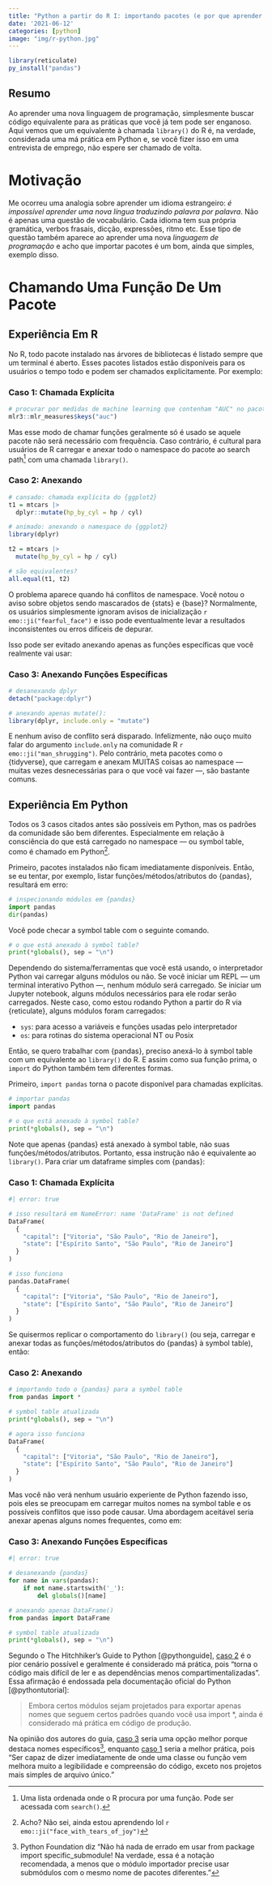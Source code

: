 ```yaml
---
title: "Python a partir do R I: importando pacotes (e por que aprender novas linguagens é difícil)"
date: '2021-06-12'
categories: [python]
image: "img/r-python.jpg"
---
```


```r
library(reticulate)
py_install("pandas")
```

::: {.callout-tip}
# Resumo

Ao aprender uma nova linguagem de programação, simplesmente buscar código equivalente para as práticas que você já tem pode ser enganoso. Aqui vemos que um equivalente à chamada `library()` do R é, na verdade, considerada uma má prática em Python e, se você fizer isso em uma entrevista de emprego, não espere ser chamado de volta.
:::

# Motivação

Me ocorreu uma analogia sobre aprender um idioma estrangeiro: *é impossível aprender uma nova língua traduzindo palavra por palavra*. Não é apenas uma questão de vocabulário. Cada idioma tem sua própria gramática, verbos frasais, dicção, expressões, ritmo etc. Esse tipo de questão também aparece ao aprender uma nova *linguagem de programação* e acho que importar pacotes é um bom, ainda que simples, exemplo disso.

# Chamando Uma Função De Um Pacote

## Experiência Em R

No R, todo pacote instalado nas árvores de bibliotecas é listado sempre que um terminal é aberto. Esses pacotes listados estão disponíveis para os usuários o tempo todo e podem ser chamados explicitamente. Por exemplo:

### Caso 1: Chamada Explícita
```r

# procurar por medidas de machine learning que contenham "AUC" no pacote {mlr3}
mlr3::mlr_measures$keys("auc")
```

Mas esse modo de chamar funções geralmente só é usado se aquele pacote não será necessário com frequência. Caso contrário, é cultural para usuários de R carregar e anexar todo o namespace do pacote ao search path^[Uma lista ordenada onde o R procura por uma função. Pode ser acessada com `search()`.] com uma chamada `library()`.

### Caso 2: Anexando
```r

# cansado: chamada explícita do {ggplot2}
t1 = mtcars |>
  dplyr::mutate(hp_by_cyl = hp / cyl)

# animado: anexando o namespace do {ggplot2}
library(dplyr)

t2 = mtcars |>
  mutate(hp_by_cyl = hp / cyl)

# são equivalentes?
all.equal(t1, t2)
```

O problema aparece quando há conflitos de namespace. Você notou o aviso sobre objetos sendo mascarados de {stats} e {base}? Normalmente, os usuários simplesmente ignoram avisos de inicialização `r emo::ji("fearful_face")` e isso pode eventualmente levar a resultados inconsistentes ou erros difíceis de depurar.

Isso pode ser evitado anexando apenas as funções específicas que você realmente vai usar:

### Caso 3: Anexando Funções Específicas

```r

# desanexando dplyr
detach("package:dplyr")

# anexando apenas mutate():
library(dplyr, include.only = "mutate")
```

E nenhum aviso de conflito será disparado. Infelizmente, não ouço muito falar do argumento `include.only` na comunidade R `r emo::ji("man_shrugging")`. Pelo contrário, meta pacotes como o {tidyverse}, que carregam e anexam MUITAS coisas ao namespace — muitas vezes desnecessárias para o que você vai fazer —, são bastante comuns.

## Experiência Em Python

Todos os 3 casos citados antes são possíveis em Python, mas os padrões da comunidade são bem diferentes. Especialmente em relação à consciência do que está carregado no namespace — ou symbol table, como é chamado em Python^[Acho? Não sei, ainda estou aprendendo lol `r emo::ji("face_with_tears_of_joy")`].

Primeiro, pacotes instalados não ficam imediatamente disponíveis. Então, se eu tentar, por exemplo, listar funções/métodos/atributos do {pandas}, resultará em erro:

```python
# inspecionando módulos em {pandas}
import pandas
dir(pandas)
```

Você pode checar a symbol table com o seguinte comando.

```python

# o que está anexado à symbol table?
print(*globals(), sep = "\n")
```

Dependendo do sistema/ferramentas que você está usando, o interpretador Python vai carregar alguns módulos ou não. Se você iniciar um REPL — um terminal interativo Python —, nenhum módulo será carregado. Se iniciar um Jupyter notebook, alguns módulos necessários para ele rodar serão carregados. Neste caso, como estou rodando Python a partir do R via {reticulate}, alguns módulos foram carregados:

- `sys`: para acesso a variáveis e funções usadas pelo interpretador
- `os`: para rotinas do sistema operacional NT ou Posix

Então, se quero trabalhar com {pandas}, preciso anexá-lo à symbol table com um equivalente ao `library()` do R. E assim como sua função prima, o `import` do Python também tem diferentes formas.

Primeiro, `import pandas` torna o pacote disponível para chamadas explícitas.

```python

# importar pandas
import pandas

# o que está anexado à symbol table?
print(*globals(), sep = "\n")
```

Note que apenas {pandas} está anexado à symbol table, não suas funções/métodos/atributos. Portanto, essa instrução não é equivalente ao `library()`. Para criar um dataframe simples com {pandas}:

### Caso 1: Chamada Explícita {#Case1py}

```python
#| error: true

# isso resultará em NameError: name 'DataFrame' is not defined
DataFrame(
  {
    "capital": ["Vitoria", "São Paulo", "Rio de Janeiro"],
    "state": ["Espírito Santo", "São Paulo", "Rio de Janeiro"]
  }
)

# isso funciona
pandas.DataFrame(
  {
    "capital": ["Vitoria", "São Paulo", "Rio de Janeiro"],
    "state": ["Espírito Santo", "São Paulo", "Rio de Janeiro"]
  }
)
```

Se quisermos replicar o comportamento do `library()` (ou seja, carregar e anexar todas as funções/métodos/atributos do {pandas} à symbol table), então:

### Caso 2: Anexando {#Case2py}

```python

# importando todo o {pandas} para a symbol table
from pandas import *

# symbol table atualizada
print(*globals(), sep = "\n")

# agora isso funciona
DataFrame(
  {
    "capital": ["Vitoria", "São Paulo", "Rio de Janeiro"],
    "state": ["Espírito Santo", "São Paulo", "Rio de Janeiro"]
  }
)
```

Mas você não verá nenhum usuário experiente de Python fazendo isso, pois eles se preocupam em carregar muitos nomes na symbol table e os possíveis conflitos que isso pode causar. Uma abordagem aceitável seria anexar apenas alguns nomes frequentes, como em:

### Caso 3: Anexando Funções Específicas {#Case3py}

```python
#| error: true

# desanexando {pandas}
for name in vars(pandas):
    if not name.startswith('_'):
        del globals()[name]

# anexando apenas DataFrame()
from pandas import DataFrame

# symbol table atualizada
print(*globals(), sep = "\n")
```

Segundo o The Hitchhiker's Guide to Python [@pythonguide], [caso 2](#case2py) é o pior cenário possível e geralmente é considerado má prática, pois "torna o código mais difícil de ler e as dependências menos compartimentalizadas". Essa afirmação é endossada pela documentação oficial do Python [@pythontutorial]:

> Embora certos módulos sejam projetados para exportar apenas nomes que seguem certos padrões quando você usa import *, ainda é considerado má prática em código de produção.

Na opinião dos autores do guia, [caso 3](#case3py) seria uma opção melhor porque destaca nomes específicos^[Python Foundation diz "Não há nada de errado em usar from package import specific_submodule! Na verdade, essa é a notação recomendada, a menos que o módulo importador precise usar submódulos com o mesmo nome de pacotes diferentes."], enquanto [caso 1](#case1py) seria a melhor prática, pois "Ser capaz de dizer imediatamente de onde uma classe ou função vem melhora muito a legibilidade e compreensão do código, exceto nos projetos mais simples de arquivo único."
